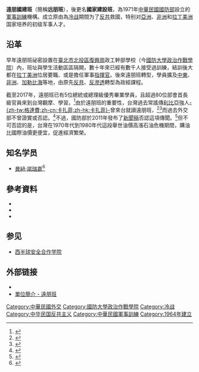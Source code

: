 {{refimprove|time=2016-08-27T14:44:25+00:00}}
{{noteTA
| 1  = zh-cn:曼努埃尔·诺列加; zh-tw:曼紐·諾瑞嘉; zh-hk:曼紐·諾列加;
}}
'''遠朋國建班'''（簡稱'''远朋班'''），後更名'''國家建設班'''，為1971年[[中華民國國防部|中華民國國防部]]設立的[[軍事訓練|軍事訓練]]機構。成立原由為[[冷战|冷战]]期間为了[[反共|反共]]救國，特别对[[亞洲|亞洲]]、[[非洲|非洲]]和[[拉丁美洲|拉丁美洲]]国家培养的初级军事人才。

==沿革==
早年遠朋班祕密設置在[[臺北市|臺北市]][[北投區|北投區]][[復興崗|復興崗]]政工幹部學校（今[[國防大學政治作戰學院|國防大學政治作戰學院]]）內，班址與學生活動區區隔開，數十年來已經有數千人接受過訓練，結訓後大都在[[拉丁美洲|拉丁美洲]]位居要職、或是擔任軍事[[指揮官|指揮官]]。後來遠朋班轉型，學員擴及[[中東|中東]]、[[非洲|非洲]]、[[加勒比海|加勒比海]]等地，由原先[[反共|反共]]、[[反滲透|反滲透]]轉型為政經課程。

截至2017年，遠朋班已有5位總統或總理級優秀畢業學員，且超過80位部會首長級官員來到台灣觀摩、學習。<ref>{{cite web|url=https://newtalk.tw/news/view/2017-10-19/101002|title=遠朋班46年 蔡英文：已出了5位總統或總理|author=林朝億|publisher=新頭殼 Newtalk|date=2017-10-19|access-date=2021-08-29|archive-date=2021-08-29|archive-url=https://web.archive.org/web/20210829220041/https://newtalk.tw/news/view/2017-10-19/101002|dead-url=no}}</ref>由於遠朋班的重要性，台灣過去常謠傳[[利比亞|利比亞]]強人[[格達費|-{zh-tw:格達費;zh-cn:卡扎菲;zh-hk:卡扎菲}-]]曾來台就讀遠朋班，<ref>{{cite news |title=這3大獨裁者 都傳讀過「遠朋班」 |url=https://www.chinatimes.com/realtimenews/20170618000009-260407?chdtv |accessdate=2019-10-09 |work=中時電子報 |date=2017-06-18 |archive-date=2022-05-18 |archive-url=https://web.archive.org/web/20220518133006/https://www.chinatimes.com/realtimenews/20170618000009-260407?chdtv }}</ref><ref>{{cite news |author1=許紹軒 |title=狂人格達費 曾唸政戰遠朋班 |url=https://news.ltn.com.tw/news/focus/paper/53951 |accessdate=2019-10-09 |work=自由時報 |date=2006-01-19 |archive-date=2019-10-09 |archive-url=https://web.archive.org/web/20191009181520/https://news.ltn.com.tw/news/focus/paper/53951 |dead-url=no }}</ref>而過去外交部不曾證實或否認。<ref>{{cite web|url=https://news.tvbs.com.tw/politics/47123|title=利比亞與台淵源　扁曾密見格達費|date=2011-02-23|publisher=TVBS新聞網|access-date=2021-08-29|archive-date=2021-08-29|archive-url=https://web.archive.org/web/20210829212954/https://news.tvbs.com.tw/politics/47123|dead-url=no}}</ref>不過，國防部於2011年發布了[[新聞稿|新聞稿]]否認這項傳聞。<ref>{{cite web|title=國防部說明「利比亞領導人格達費曾來台就讀政戰學校遠朋班」新聞稿|url=http://www.mnd.gov.tw/Publish.aspx?cnid=65&p=45727|accessdate=2019-10-09|website=中華民國國防部 > 軍事新聞|archive-url=https://web.archive.org/web/20150502082414/http://www.mnd.gov.tw/Publish.aspx?cnid=65&p=45727|archive-date=2015-05-02|dead-url=yes}}</ref>但不可否認的是，台灣在1970年代到1980年代這段舉世油價高漲石油危機期間，購油比國際油價更便宜，促進經濟繁榮。

==知名学员==
*[[曼纽尔·诺列加|曼紐·諾瑞嘉]]<ref>{{cite web|url=https://www.storm.mg/article/274882?page=1|title=曾經到台灣「遠朋班」受訓、遭老布希出兵推翻 巴拿馬獨裁者諾瑞加死亡|date=2017-05-31|author=王穎芝|publisher=風傳媒|access-date=2021-08-29|archive-date=2021-11-15|archive-url=https://web.archive.org/web/20211115193926/https://www.storm.mg/article/274882?page=1|dead-url=no}}</ref>

==參考資料==
<div class="references-small">
<references />
*{{cite news| language =zh-hant| author =| coauthors =| url =http://udn.com/NEWS/FINANCE/BREAKINGNEWS6/4997850.shtml| title =遠朋班擴大為經貿遠朋班| work =| publisher =聯合晚報| pages =| date =2009-07-03| accessdate =2009-07-06| deadurl =yes| archiveurl =https://web.archive.org/web/20090705084716/http://udn.com/NEWS/FINANCE/BREAKINGNEWS6/4997850.shtml| archivedate =2009-07-05}}
*{{cite news| language =zh-hant| author =| coauthors =| url =http://udn.com/NEWS/NATIONAL/NATS4/5002470.shtml| title =遠朋班轉型 納入援外體系| work =| publisher =聯合晚報| pages =| date =2009-07-06| accessdate =2009-07-06| deadurl =yes| archiveurl =https://web.archive.org/web/20090708050716/http://udn.com/NEWS/NATIONAL/NATS4/5002470.shtml| archivedate =2009-07-08}}
*{{cite news| language =zh-hant| author =| coauthors =| url =http://udn.com/NEWS/NATIONAL/NATS4/5002471.shtml| title =宏國政變將領 遠朋班畢業生| work =| publisher =聯合晚報| pages =| date =2009-07-06| accessdate =2009-07-06| deadurl =yes| archiveurl =https://web.archive.org/web/20090708022241/http://udn.com/NEWS/NATIONAL/NATS4/5002471.shtml| archivedate =2009-07-08}}
</div>

==参见==
*[[西半球安全合作学院|西半球安全合作学院]]

==外部链接==
*{{official|https://ndc.ndu.edu.tw/}}
*[https://web.archive.org/web/20160828041439/http://ndc.ndu.edu.tw/files/11-1017-83.php?Lang=zh-tw 單位簡介 - 遠朋班]

{{蔣中正政府時期中華民國外交}}

[[Category:中華民國外交|Category:中華民國外交]]
[[Category:國防大學政治作戰學院|Category:國防大學政治作戰學院]]
[[Category:冷战|Category:冷战]]
[[Category:中华民国反共主义|Category:中华民国反共主义]]
[[Category:中華民國軍事訓練|Category:中華民國軍事訓練]]
[[Category:1964年建立|Category:1964年建立]]